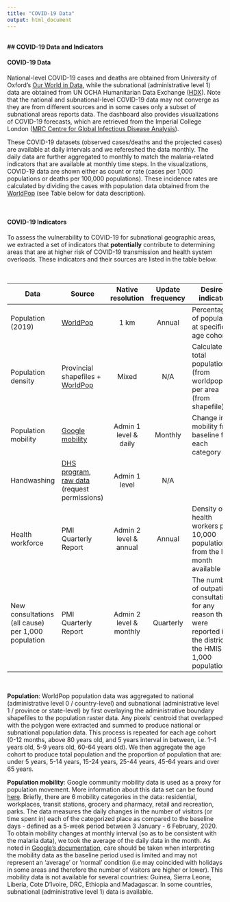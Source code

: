 ```yaml
---
title: "COVID-19 Data"
output: html_document
---
```


<b>
<br/>
## COVID-19 Data and Indicators
</b>
<br/>

#### COVID-19 Data

National-level COVID-19 cases and deaths are obtained from University of Oxford's [Our World in Data](https://ourworldindata.org/coronavirus), while the subnational (administrative level 1) data are obtained from UN OCHA Humanitarian Data Exchange ([HDX](https://data.humdata.org/event/covid-19)). Note that the national and subnational-level COVID-19 data may not converge as they are from different sources and in some cases only a subset of subnational areas reports data. The dashboard also provides visualizations of COVID-19 forecasts, which are retrieved from the Imperial College London ([MRC Centre for Global Infectious Disease Analysis](https://mrc-ide.github.io/global-lmic-reports/)). 

These COVID-19 datasets (observed cases/deaths and the projected cases) are available at daily intervals and we refereshed the data monthly. The daily data are further aggregated to monthly to match the malaria-related indicators that are available at monthly time steps. In the visualizations, COVID-19 data are shown either as count or rate (cases per 1,000 populations or deaths per 100,000 populations). These incidence rates are calculated by dividing the cases with population data obtained from the [WorldPop](https://www.worldpop.org/geodata/summary?id=24798) (see Table below for data description).

<br/>

#### COVID-19 Indicators

To assess the vulnerability to COVID-19 for subnational geographic areas, we extracted a set of indicators that <b>potentially</b> contribute to determining areas that are at higher risk of COVID-19 transmission and health system overloads. These indicators and their sources are listed in the table below. 

<br/>

| Data                                               | Source                                                                  | Native resolution               | Update frequency | Desired indicator                                                                                                                                    |
|----------------------------------------------------|-------------------------------------------------------------------------|:-------------------------------:|:----------------:|------------------------------------------------------------------------------------------------------------------------------------------------------|
| Population (2019)                                  | [WorldPop](https://www.worldpop.org/geodata/summary?id=24798)                                                                | 1 km                            | Annual           | Percentage of population at specific age cohort                                                                                                      |
| Population density                                 | Provincial shapefiles + [WorldPop](https://www.worldpop.org/geodata/summary?id=24798)                                        | Mixed                           | N/A              | Calculate total population (from worldpop) per area (from shapefile)                                                                                 |
| Population mobility                                | [Google mobility](https://www.google.com/covid19/mobility/)                                                         | Admin 1 level & daily           | Monthly       | Change in mobility from baseline for each category                                                |
| Handwashing                                        | [DHS program](https://api.dhsprogram.com/#/index.html), [raw data](https://dhsprogram.com/data/) (request permissions)  | Admin 1 level                   | N/A              | <ul><li>Percent of population living in households with soap and water</li><li>Percent of population living in households where place for washing hands was observed</li></ul>	 |
| Health workforce                                  | PMI Quarterly Report                                                   | Admin 2 level & annual | Annual  | Density of health workers per 10,000 population from the last month available                                |
| New consultations (all cause) per 1,000 population | PMI Quarterly Report                                                    | Admin 2 level & monthly         | Quarterly        | The number of outpatient consultations for any reason that were reported in the district in the HMIS per 1,000 population                            |




<br/>

<b>Population</b>: WorldPop population data was aggregated to national (administrative level 0 / country-level) and subnational (administrative level 1 / province or state-level) by first overlaying the administrative boundary shapefiles to the population raster data. Any pixels' centroid that overlapped with the polygon were extracted and summed to produce national or subnational population data. This process is repeated for each age cohort (0-12 months, above 80 years old, and 5 years interval in between, i.e. 1-4 years old, 5-9 years old, 60-64 years old). We then aggregate the age cohort to produce total population and the proportion of population that are: under 5 years, 5-14 years, 15-24 years, 25-44 years, 45-64 years and over 65 years.

<b>Population mobility</b>: Google community mobility data is used as a proxy for population movement. More information about this data set can be found [here](https://support.google.com/covid19-mobility/answer/9824897?hl=en&ref_topic=9822927). Briefly, there are 6 mobility categories in the data: residential, workplaces, transit stations, grocery and pharmacy, retail and recreation, parks. The data measures the daily changes in the number of visitors (or time spent in) each of the categorized place as compared to the baseline days - defined as a 5-week period between 3 January - 6 February, 2020. To obtain mobility changes at monthly interval (so as to be consistent with the malaria data), we took the average of the daily data in the month. As noted in [Google's documentation](https://support.google.com/covid19-mobility/answer/9824897?hl=en&ref_topic=9822927), care should be taken when interpreting the mobility data as the baseline period used is limited and may not represent an 'average' or 'normal' condition (i.e may coincided with holidays in some areas and therefore the number of visitors are higher or lower). This mobility data is not available for several countries: Guinea, Sierra Leone, Liberia, Cote D'Ivoire, DRC, Ethiopia and Madagascar. In some countries, subnational (administrative level 1) data is available.

<br/>